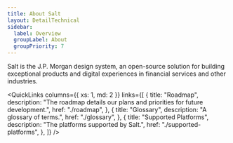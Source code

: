 ```yaml
---
title: About Salt
layout: DetailTechnical
sidebar:
  label: Overview
  groupLabel: About
  groupPriority: 7
---
```


Salt is the J.P. Morgan design system, an open-source solution for building exceptional products and digital experiences in financial services and other industries.

<QuickLinks
  columns={{ xs: 1, md: 2 }}
  links={[
    {
      title: "Roadmap",
      description:
        "The roadmap details our plans and priorities for future development.",
      href: "./roadmap",
    },
    {
      title: "Glossary",
      description: "A glossary of terms.",
      href: "./glossary",
    },
    {
      title: "Supported Platforms",
      description: "The platforms supported by Salt.",
      href: "./supported-platforms",
    },
  ]}
/>
